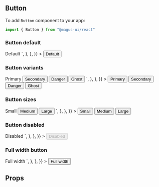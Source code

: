 <!-- Button.stories.mdx -->


<Meta title="Components/Button" component={Button} />

## Button

To add `Button` component to your app:

```js
import { Button } from "@magus-ui/react"
```

### Button default

<Canvas withSource="open">
  <Story
    name="base"
    parameters={{
      docs: {
        source: {
          code: `
<Button>Default</Button>
`,
        },
      },
    }}
  >
    <Button>Default</Button>
  </Story>
</Canvas>

### Button variants

<Canvas withSource="open">
  <Story
    name="variants"
    parameters={{
      docs: {
        source: {
          code: `
<Button variant="primary">Primary</Button>
<Button>Secondary</Button>
<Button variant="danger">Danger</Button>
<Button variant="ghost">Ghost</Button>
`,
        },
      },
    }}
  >
    <Stack spacing="sm">
      <Button variant="primary">Primary</Button>
      <Button variant="secondary">Secondary</Button>
      <Button variant="danger">Danger</Button>
      <Button variant="ghost">Ghost</Button>
    </Stack>
  </Story>
</Canvas>

### Button sizes

<Canvas withSource="open">
  <Story
    name="sizes"
    parameters={{
      docs: {
        source: {
          code: `
<Button size="sm">Small</Button>
<Button size="md">Medium</Button>
<Button size="lg">Large</Button>
`,
        },
      },
    }}
  >
    <Stack spacing="sm">
      <Button size="sm">Small</Button>
      <Button size="md">Medium</Button>
      <Button size="lg">Large</Button>
    </Stack>
  </Story>
</Canvas>

### Button disabled

<Canvas withSource="open">
  <Story
    name="disabled"
    parameters={{
      docs: {
        source: {
          code: `
<Button disabled>Disabled</Button>
`,
        },
      },
    }}
  >
    <Button disabled>Disabled</Button>
  </Story>
</Canvas>

### Full width button

<Canvas withSource="open">
  <Story
    name="full width"
    parameters={{
      docs: {
        source: {
          code: `
<Button block>Full width</Button>
`,
        },
      },
    }}
  >
    <Stack spacing="sm">
      <Button block>Full width</Button>
    </Stack>
  </Story>
</Canvas>

## Props

<ArgsTable of={Button} />
